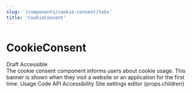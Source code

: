 ```yaml
---
slug: '/components/cookie-consent/tabs'
title: 'CookieConsent'
---
```



# CookieConsent

<div class="status-label-description">
  <StatusLabel type="error">Draft</StatusLabel>
  <StatusLabel type="success" style={{ marginLeft: 'var(--spacing-xs)' }}>
    Accessible
  </StatusLabel>
  <StatusLabelTooltip />
</div>

<LeadParagraph>
  The cookie consent component informs users about cookie usage. This banner is shown when they visit a website or an
  application for the first time.
</LeadParagraph>

<TechTags componentName="CookieConsent" />

<PageTabs pageContext={props.pageContext}>
  <PageTabs.TabList>
    <PageTabs.Tab href="/">Usage</PageTabs.Tab>
    <PageTabs.Tab href="/code">Code</PageTabs.Tab>
    <PageTabs.Tab href="/api">API</PageTabs.Tab>
    <PageTabs.Tab href="/accessibility">Accessibility</PageTabs.Tab>
    <PageTabs.Tab href="/sitesettings">Site settings editor</PageTabs.Tab>
  </PageTabs.TabList>
  <PageTabs.TabPanel>{props.children}</PageTabs.TabPanel>
</PageTabs>
